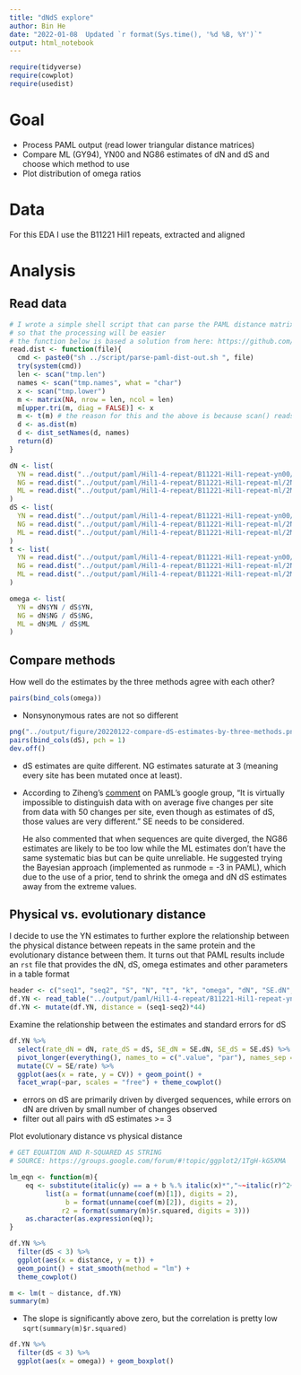 ```yaml
---
title: "dNdS explore"
author: Bin He
date: "2022-01-08  Updated `r format(Sys.time(), '%d %B, %Y')`"
output: html_notebook
---
```


```r
require(tidyverse)
require(cowplot)
require(usedist)
```

# Goal

- Process PAML output (read lower triangular distance matrices)
- Compare ML (GY94), YN00 and NG86 estimates of dN and dS and choose which method to use
- Plot distribution of omega ratios

# Data

For this EDA I use the B11221 Hil1 repeats, extracted and aligned

# Analysis
## Read data
```r
# I wrote a simple shell script that can parse the PAML distance matrix output to three files
# so that the processing will be easier
# the function below is based a solution from here: https://github.com/tidyverse/readr/issues/659
read.dist <- function(file){
  cmd <- paste0("sh ../script/parse-paml-dist-out.sh ", file)
  try(system(cmd))
  len <- scan("tmp.len")
  names <- scan("tmp.names", what = "char")
  x <- scan("tmp.lower")
  m <- matrix(NA, nrow = len, ncol = len)
  m[upper.tri(m, diag = FALSE)] <- x
  m <- t(m) # the reason for this and the above is because scan() reads by rows while matrix() fills by columns
  d <- as.dist(m)
  d <- dist_setNames(d, names)
  return(d)
}
```

```r
dN <- list(
  YN = read.dist("../output/paml/Hil1-4-repeat/B11221-Hil1-repeat-yn00/2YN.dN"),
  NG = read.dist("../output/paml/Hil1-4-repeat/B11221-Hil1-repeat-ml/2NG.dN"),
  ML = read.dist("../output/paml/Hil1-4-repeat/B11221-Hil1-repeat-ml/2ML.dN")
)
dS <- list(
  YN = read.dist("../output/paml/Hil1-4-repeat/B11221-Hil1-repeat-yn00/2YN.dS"),
  NG = read.dist("../output/paml/Hil1-4-repeat/B11221-Hil1-repeat-ml/2NG.dS"),
  ML = read.dist("../output/paml/Hil1-4-repeat/B11221-Hil1-repeat-ml/2ML.dS")
)
t <- list(
  YN = read.dist("../output/paml/Hil1-4-repeat/B11221-Hil1-repeat-yn00/2YN.t"),
  NG = read.dist("../output/paml/Hil1-4-repeat/B11221-Hil1-repeat-ml/2NG.t"),
  ML = read.dist("../output/paml/Hil1-4-repeat/B11221-Hil1-repeat-ml/2ML.t")
)
```
```r
omega <- list(
  YN = dN$YN / dS$YN,
  NG = dN$NG / dS$NG,
  ML = dN$ML / dS$ML
)
```

## Compare methods
How well do the estimates by the three methods agree with each other?
```r
pairs(bind_cols(omega))
```
- Nonsynonymous rates are not so different

```r
png("../output/figure/20220122-compare-dS-estimates-by-three-methods.png")
pairs(bind_cols(dS), pch = 1)
dev.off()
```
- dS estimates are quite different. NG estimates saturate at 3 (meaning every site has been mutated once at least).
- According to Ziheng's [comment](https://groups.google.com/g/pamlsoftware/c/FPo2UCCoK7A) on PAML's google group, "It is virtually impossible to distinguish data with on average five changes per site from data with 50 changes per site, even though as estimates of dS, those values are very different." SE needs to be considered. 

    He also commented that when sequences are quite diverged, the NG86 estimates are likely to be too low while the ML estimates don't have the same systematic bias but can be quite unreliable. He suggested trying the Bayesian approach (implemented as runmode = -3 in PAML), which due to the use of a prior, tend to shrink the omega and dN dS estimates away from the extreme values.

## Physical vs. evolutionary distance
I decide to use the YN estimates to further explore the relationship between the physical distance between repeats in the same protein and the evolutionary distance between them. It turns out that PAML results include an `rst` file that provides the dN, dS, omega estimates and other parameters in a table format
```r
header <- c("seq1", "seq2", "S", "N", "t", "k", "omega", "dN", "SE.dN", "dS", "SE.dS")
df.YN <- read_table("../output/paml/Hil1-4-repeat/B11221-Hil1-repeat-yn00/rst1", col_names = header, col_types = "iiddddddddd")
df.YN <- mutate(df.YN, distance = (seq1-seq2)*44)
```
Examine the relationship between the estimates and standard errors for dS
```r
df.YN %>% 
  select(rate_dN = dN, rate_dS = dS, SE_dN = SE.dN, SE_dS = SE.dS) %>% 
  pivot_longer(everything(), names_to = c(".value", "par"), names_sep = "_") %>% 
  mutate(CV = SE/rate) %>% 
  ggplot(aes(x = rate, y = CV)) + geom_point() + 
  facet_wrap(~par, scales = "free") + theme_cowplot()
```
- errors on dS are primarily driven by diverged sequences, while errors on dN are driven by small number of changes observed
- filter out all pairs with dS estimates >= 3

Plot evolutionary distance vs physical distance
```r
# GET EQUATION AND R-SQUARED AS STRING
# SOURCE: https://groups.google.com/forum/#!topic/ggplot2/1TgH-kG5XMA

lm_eqn <- function(m){
    eq <- substitute(italic(y) == a + b %.% italic(x)*","~~italic(r)^2~"="~r2, 
         list(a = format(unname(coef(m)[1]), digits = 2),
              b = format(unname(coef(m)[2]), digits = 2),
             r2 = format(summary(m)$r.squared, digits = 3)))
    as.character(as.expression(eq));
}
```

```r
df.YN %>% 
  filter(dS < 3) %>% 
  ggplot(aes(x = distance, y = t)) + 
  geom_point() + stat_smooth(method = "lm") +
  theme_cowplot()

m <- lm(t ~ distance, df.YN)
summary(m)
```
- The slope is significantly above zero, but the correlation is pretty low `sqrt(summary(m)$r.squared)`

```r
df.YN %>% 
  filter(dS < 3) %>% 
  ggplot(aes(x = omega)) + geom_boxplot()
```

